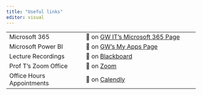 ---
title: "Useful links"
editor: visual
---

|                           |                                                                                                                                                                                                                                                                                                           |
|-----------------------------|-------------------------------------------|
| Microsoft 365             | 🔗 on [GW IT's Microsoft 365 Page](https://it.gwu.edu/microsoft-365)                                                                                                                                                                                                                                      |
| Microsoft Power BI        | 🔗 on [GW's My Apps Page](https://myapps.microsoft.com/)                                                                                                                                                                                                                                                  |
| Lecture Recordings        | 🔗 on [Blackboard](https://blackboard.gwu.edu/webapps/blackboard/content/contentWrapper.jsp?course_id=_374099_1&displayName=GWU%20Lecture%20Capture&href=%2Fwebapps%2Fblackboard%2Fexecute%2Fblti%2FlaunchPlacement%3Fblti_placement_id%3D_35_1%26course_id%3D_374099_1%26mode%3Dcpview%26wrapped%3Dtrue) |
| Prof T's Zoom Office      | 🔗 on [Zoom](https://gwu-edu.zoom.us/my/emmanuel.teitelbaum)                                                                                                                                                                                                                                              |
| Office Hours Appointments | 🔗 on [Calendly](https://calendly.com/emmanuel-teitelbaum/15min)                                                                                                                                                                                                                                          |
